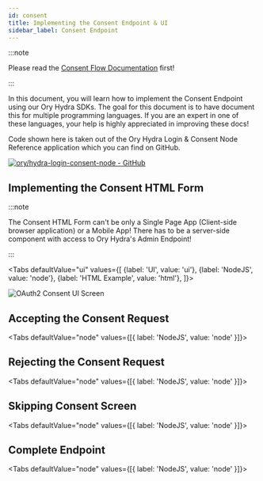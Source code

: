 ```yaml
---
id: consent
title: Implementing the Consent Endpoint & UI
sidebar_label: Consent Endpoint
---
```



:::note

Please read the [Consent Flow Documentation](../concepts/consent.mdx) first!

:::

In this document, you will learn how to implement the Consent Endpoint using our
Ory Hydra SDKs. The goal for this document is to have document this for multiple
programming languages. If you are an expert in one of these languages, your help
is highly appreciated in improving these docs!

Code shown here is taken out of the Ory Hydra Login & Consent Node Reference
application which you can find on GitHub.

[![ory/hydra-login-consent-node - GitHub](https://gh-card.dev/repos/ory/hydra-login-consent-node.svg)](https://github.com/ory/hydra-login-consent-node)

## Implementing the Consent HTML Form

:::note

The Consent HTML Form can't be only a Single Page App (Client-side browser
application) or a Mobile App! There has to be a server-side component with
access to Ory Hydra's Admin Endpoint!

:::

<Tabs
  defaultValue="ui"
  values={[
    {label: 'UI', value: 'ui'},
    {label: 'NodeJS', value: 'node'},
    {label: 'HTML Example', value: 'html'},
  ]}>
  <TabItem value="ui">

![OAuth2 Consent UI Screen](../images/consent-endpoint.png)

  </TabItem>
  <TabItem value="node">
    <CodeFromRemote
      src="https://github.com/ory/hydra-login-consent-node/blob/master/src/routes/consent.ts"
    />
  </TabItem>
  <TabItem value="html">
    <CodeFromRemote
      src="https://github.com/ory/hydra-login-consent-node/blob/master/views/consent.pug"
    />
  </TabItem>
</Tabs>

## Accepting the Consent Request

<Tabs defaultValue="node" values={[{ label: 'NodeJS', value: 'node' }]}>
  <TabItem value="node">
    <CodeFromRemote
      startAt="let grantScope = req.body.grant_scope"
      endAt="// label:docs-accept-consent"
      src="https://github.com/ory/hydra-login-consent-node/blob/master/src/routes/consent.ts"
    />
  </TabItem>
</Tabs>

## Rejecting the Consent Request

<Tabs defaultValue="node" values={[{ label: 'NodeJS', value: 'node' }]}>
  <TabItem value="node">
    <CodeFromRemote
      startAt="if (req.body.submit === 'Deny access') {"
      endAt="// label:consent-deny-end"
      src="https://github.com/ory/hydra-login-consent-node/blob/master/src/routes/consent.ts"
    />
  </TabItem>
</Tabs>

## Skipping Consent Screen

<Tabs defaultValue="node" values={[{ label: 'NodeJS', value: 'node' }]}>
  <TabItem value="node">
    <CodeFromRemote
      startAt="// This section processes consent requests and either shows the consent UI"
      endAt="// The consent request has now either been accepted automatically"
      src="https://github.com/ory/hydra-login-consent-node/blob/master/src/routes/consent.ts"
    />
  </TabItem>
</Tabs>

## Complete Endpoint

<Tabs defaultValue="node" values={[{ label: 'NodeJS', value: 'node' }]}>
  <TabItem value="node">
    <CodeFromRemote src="https://github.com/ory/hydra-login-consent-node/blob/master/src/routes/consent.ts" />
  </TabItem>
</Tabs>
